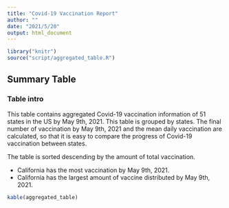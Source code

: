 ```yaml
---
title: "Covid-19 Vaccination Report"
author: ""
date: "2021/5/20"
output: html_document
---
```


```r
library("knitr")
source("script/aggregated_table.R")
```


## Summary Table

### Table intro

This table contains aggregated Covid-19 vaccination information of 51 states in the US by May 9th, 2021. This table is grouped by states. The final number of vaccination by May 9th, 2021 and the mean daily vaccination are calculated, so that it is easy to compare the progress of Covid-19 vaccination between states. 

The table is sorted descending by the amount of total vaccination.

- California has the most vaccination by May 9th, 2021.
- California has the largest amount of vaccine distributed by May 9th, 2021.


```r
kable(aggregated_table)
```


